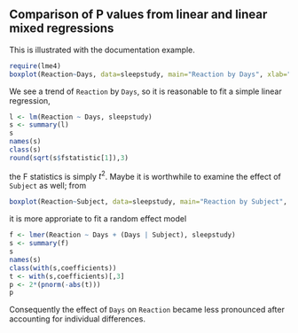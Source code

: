 ## Comparison of P values from linear and linear mixed regressions

This is illustrated with the documentation example.

```r
require(lme4)
boxplot(Reaction~Days, data=sleepstudy, main="Reaction by Days", xlab="Days", ylab="Reaction", col="blue", border="brown" )
```
We see a trend of `Reaction` by `Days`, so it is reasonable to fit a simple linear regression,
```r
l <- lm(Reaction ~ Days, sleepstudy)
s <- summary(l)
s
names(s)
class(s)
round(sqrt(s$fstatistic[1]),3)
```
the F statistics is simply $t^2$. Maybe it is worthwhile to examine the effect of `Subject` as well; from

```r
boxplot(Reaction~Subject, data=sleepstudy, main="Reaction by Subject", xlab="Subject", ylab="Reaction", col="orange", border="brown" )
```
it is more approriate to fit a random effect model
```r
f <- lmer(Reaction ~ Days + (Days | Subject), sleepstudy)
s <- summary(f)
s
names(s)
class(with(s,coefficients))
t <- with(s,coefficients)[,3]
p <- 2*(pnorm(-abs(t)))
p
```
Consequently the effect of `Days` on `Reaction` became less pronounced after accounting for individual differences.
